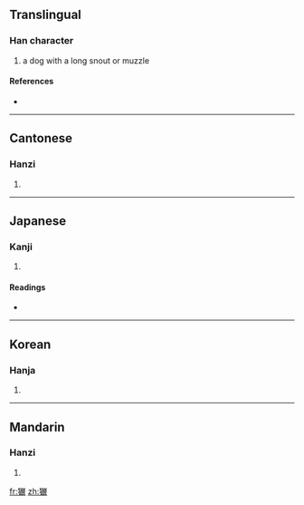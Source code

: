 ==Translingual==

===Han character===
{{Han char|rn=94|rad=犬|as=20|sn=23|four=4624<sub>8</sub>|canj=大竹口口大 (KHRRK)}}

# a dog with a long snout or muzzle

====References====
* {{Han ref|kx=0722.010|dkj=20804|dj=1134.010|hdz=21378.160|uh=7381|ud=29569|bh=F7E8|bd=63464}}

----

==Cantonese==

===Hanzi===
{{yue-hanzi|jyut=|y=him2}}

# {{defn|Cantonese|sort=犬20}}

----

==Japanese==

===Kanji===
{{ja-kanji|grade=|rs=犬20}}

# {{defn|Japanese|sort=犬20}}

====Readings====
* {{ja-readings|on=[[けん]] (ken), [[れん]] (ren)|kun=}}

----

==Korean==

===Hanja===
{{ko-hanja|hangeul=험|eumhun=오랑캐 이름|rv=heom|mr=hŏm|y=hem}}

# {{defn|Korean|sort=犬20}}

----

==Mandarin==

===Hanzi===
{{cmn-hanzi|pin=[[xiǎn]] ([[xian3]]), [[xuàn]] ([[xuan4]])|wg=hsien<sup>3</sup>, hsüan<sup>4</sup>}}

# {{defn|Mandarin|sort=犬20}}

[[fr:玁]]
[[zh:玁]]